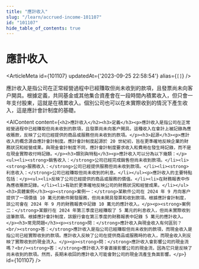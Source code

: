 ```yaml
---
title: "應計收入"
slug: "/learn/accrued-income-101107"
id: "101107"
hide_table_of_contents: true
---
```



# 應計收入

<ArticleMeta id={101107} updatedAt={'2023-09-25 22:58:54'} alias={`[]`} />
<div className='border-solid border-b border-t-0 my-4 border-[var(--ifm-color-gray-300)]' />

應計收入是指公司在正常經營過程中已經賺取但尚未收到的款項，且發票尚未向客户開具。根據定義，共同基金或其他集合資產會在一段時間內積累收入，但只會一年支付股東，這就是在積累收入。個別公司也可以在未實際收到的情況下產生收入，這是應計會計制度的基礎。

<AIContent content={`<h2>應計收入</h2><h3>定義</h3><p>應計收入是指公司在正常經營過程中已經賺取但尚未收到的款項，且發票尚未向客户開具。這種收入在會計上被記錄為應收賬款，反映了公司已經提供的商品或服務但尚未收到的款項。</p><h3>起源</h3><p>應計收入的概念源自應計會計制度。應計會計制度起源於 20 世紀初，旨在更準確地反映企業的財務狀況和經營成果。與現金會計制度不同，應計會計制度要求收入和費用在發生時記錄，而不是在現金實際收付時記錄。</p><h3>類別與特點</h3><p>應計收入可以分為以下幾類：</p><ul><li><strong>銷售收入：</strong>公司已經完成銷售但尚未收到款項。</li><li><strong>服務收入：</strong>公司已經提供服務但尚未收到款項。</li><li><strong>利息收入：</strong>公司已經賺取但尚未收到的利息。</li></ul><p>應計收入的主要特點包括：</p><ul><li>反映了公司已經提供的商品或服務的價值。</li><li>在財務報表中作為應收賬款記錄。</li><li>有助於更準確地反映公司的財務狀況和經營成果。</li></ul><h3>具體案例</h3><p><strong>案例一：</strong>某軟件公司在 2024 年 9 月向客户提供了一項價值 10 萬元的軟件開發服務，但尚未開具發票和收到款項。根據應計會計制度，該公司會在 2024 年 9 月的財務報表中記錄 10 萬元的應計收入。</p><p><strong>案例二：</strong>某銀行在 2024 年第三季度已經賺取了 5 萬元的利息收入，但尚未實際收到這筆款項。根據應計會計制度，該銀行會在第三季度的財務報表中記錄 5 萬元的應計收入。</p><h3>常見問題</h3><p><strong>問：</strong>應計收入與現金收入有何區別？<br/><strong>答：</strong>應計收入是指公司已經賺取但尚未收到的款項，而現金收入是指公司已經實際收到的款項。應計收入反映了公司在提供商品或服務時的收入，而現金收入則反映了實際收到的現金流入。</p><p><strong>問：</strong>應計收入會影響公司的現金流嗎？<br/><strong>答：</strong>應計收入不會直接影響公司的現金流，因為它只是反映了尚未收到的款項。然而，長期未收回的應計收入可能會對公司的現金流產生負面影響。</p>`} id={101107} />
